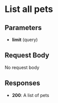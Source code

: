 
# List all pets



## Parameters
- **limit** (query)

## Request Body
No request body

## Responses
- **200**: A list of pets
  